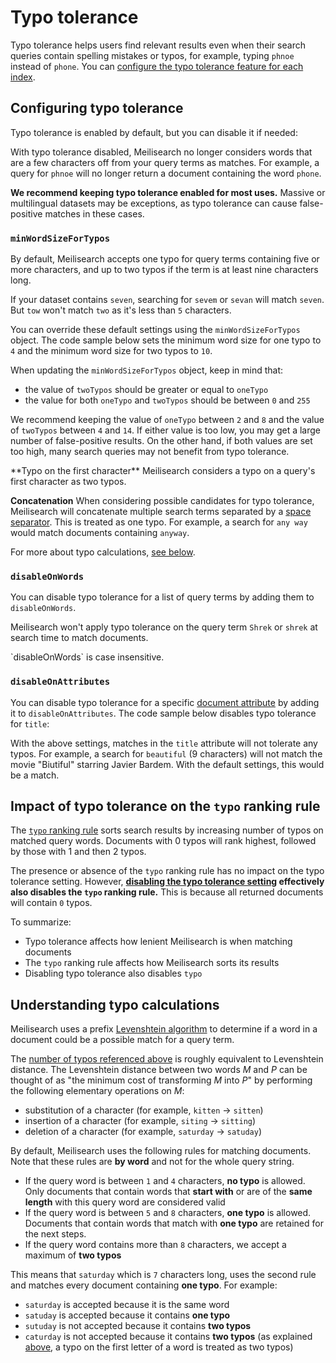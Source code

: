 # Typo tolerance

Typo tolerance helps users find relevant results even when their search queries contain spelling mistakes or typos, for example, typing `phnoe` instead of `phone`. You can [configure the typo tolerance feature for each index](/reference/api/settings.md#update-typo-tolerance-settings).

## Configuring typo tolerance

Typo tolerance is enabled by default, but you can disable it if needed:

<CodeSamples id="typo_tolerance_guide_1" />

With typo tolerance disabled, Meilisearch no longer considers words that are a few characters off from your query terms as matches. For example, a query for `phnoe` will no longer return a document containing the word `phone`.

**We recommend keeping typo tolerance enabled for most uses.** Massive or multilingual datasets may be exceptions, as typo tolerance can cause false-positive matches in these cases.

### `minWordSizeForTypos`

By default, Meilisearch accepts one typo for query terms containing five or more characters, and up to two typos if the term is at least nine characters long.

If your dataset contains `seven`, searching for `sevem` or `sevan` will match `seven`. But `tow` won't match `two` as it's less than `5` characters.

You can override these default settings using the `minWordSizeForTypos` object. The code sample below sets the minimum word size for one typo to `4` and the minimum word size for two typos to `10`.

<CodeSamples id="typo_tolerance_guide_4" />

When updating the `minWordSizeForTypos` object, keep in mind that:

- the value of `twoTypos` should be greater or equal to `oneTypo`
- the value for both `oneTypo` and `twoTypos` should be between `0` and `255`

We recommend keeping the value of `oneTypo` between `2` and `8` and the value of `twoTypos` between `4` and `14`. If either value is too low, you may get a large number of false-positive results. On the other hand, if both values are set too high, many search queries may not benefit from typo tolerance.

<Capsule intent="tip" title="Typo tolerance: special cases">
**Typo on the first character**
Meilisearch considers a typo on a query's first character as two typos.

**Concatenation**
When considering possible candidates for typo tolerance, Meilisearch will concatenate multiple search terms separated by a [space separator](/learn/advanced/datatypes.md#string). This is treated as one typo. For example, a search for `any way` would match documents containing `anyway`.

For more about typo calculations, [see below](#understanding-typo-calculations).
</Capsule>

### `disableOnWords`

You can disable typo tolerance for a list of query terms by adding them to `disableOnWords`.

<CodeSamples id="typo_tolerance_guide_3" />

Meilisearch won't apply typo tolerance on the query term `Shrek` or `shrek` at search time to match documents.

<Capsule intent="note">
`disableOnWords` is case insensitive.
</Capsule>

### `disableOnAttributes`

You can disable typo tolerance for a specific [document attribute](/learn/core_concepts/documents.md) by adding it to `disableOnAttributes`. The code sample below disables typo tolerance for `title`:

<CodeSamples id="typo_tolerance_guide_2" />

With the above settings, matches in the `title` attribute will not tolerate any typos. For example, a search for `beautiful` (9 characters) will not match the movie "Biutiful" starring Javier Bardem. With the default settings, this would be a match.

## Impact of typo tolerance on the `typo` ranking rule

The [`typo` ranking rule](/learn/core_concepts/relevancy.md#_2-typo) sorts search results by increasing number of typos on matched query words. Documents with 0 typos will rank highest, followed by those with 1 and then 2 typos.

The presence or absence of the `typo` ranking rule has no impact on the typo tolerance setting. However, **[disabling the typo tolerance setting](#configuring-typo-tolerance) effectively also disables the `typo` ranking rule.** This is because all returned documents will contain `0` typos.

To summarize:

- Typo tolerance affects how lenient Meilisearch is when matching documents
- The `typo` ranking rule affects how Meilisearch sorts its results
- Disabling typo tolerance also disables `typo`

## Understanding typo calculations

Meilisearch uses a prefix [Levenshtein algorithm](https://en.wikipedia.org/wiki/Levenshtein_distance) to determine if a word in a document could be a possible match for a query term.

The [number of typos referenced above](#minwordsizefortypos) is roughly equivalent to Levenshtein distance. The Levenshtein distance between two words _M_ and _P_ can be thought of as "the minimum cost of transforming _M_ into _P_" by performing the following elementary operations on _M_:

- substitution of a character (for example, `kitten` → `sitten`)
- insertion of a character (for example, `siting` → `sitting`)
- deletion of a character (for example, `saturday` → `satuday`)

By default, Meilisearch uses the following rules for matching documents. Note that these rules are **by word** and not for the whole query string.

- If the query word is between `1` and `4` characters, **no typo** is allowed. Only documents that contain words that **start with** or are of the **same length** with this query word are considered valid
- If the query word is between `5` and `8` characters, **one typo** is allowed. Documents that contain words that match with **one typo** are retained for the next steps.
- If the query word contains more than `8` characters, we accept a maximum of **two typos**

This means that `saturday` which is `7` characters long, uses the second rule and matches every document containing **one typo**. For example:

- `saturday` is accepted because it is the same word
- `satuday` is accepted because it contains **one typo**
- `sutuday` is not accepted because it contains **two typos**
- `caturday` is not accepted because it contains **two typos** (as explained [above](#minwordsizefortypos), a typo on the first letter of a word is treated as two typos)
